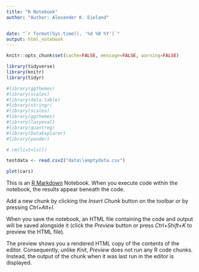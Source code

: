 ```yaml
---
title: "R Notebook"
author: "Author: Alexander K. Eieland"


date: "`r format(Sys.time(), '%d %B %Y')`" 
output: html_notebook
---
```



```r
knitr::opts_chunk$set(cache=FALSE, message=FALSE, warning=FALSE)

library(tidyverse)
library(knitr)
library(tidyr)

#library(ggthemes)
#library(scales)
#library(data.table)
#library(stringr)
#library(scales)
#library(ggthemes)
#library(lazyeval)
#library(quantreg)
#library(DataExplorer)
#library(pander)

# rm(list=ls())

```

```r
testdata <- read.csv2("data\\emptydata.csv")

plot(cars)
```

This is an [R Markdown](http://rmarkdown.rstudio.com) Notebook. 
When you execute code within the notebook, the results appear beneath the code. 

Add a new chunk by clicking the *Insert Chunk* button on the toolbar or by pressing *Ctrl+Alt+I*.

When you save the notebook, an HTML file containing the code and output will be saved alongside it (click the *Preview* button or press *Ctrl+Shift+K* to preview the HTML file).

The preview shows you a rendered HTML copy of the contents of the editor. Consequently, unlike *Knit*,   *Preview* does not run any R code chunks. Instead, the output of the chunk when it was last run in the editor   is displayed.





